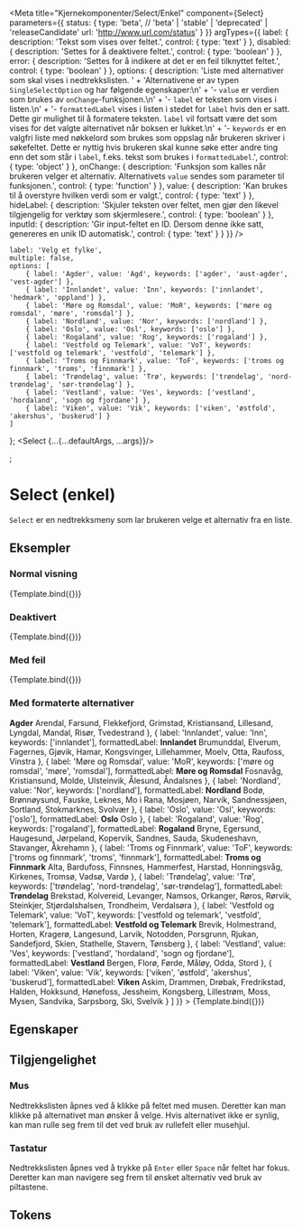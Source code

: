 
<Meta
    title="Kjernekomponenter/Select/Enkel"
    component={Select}
    parameters={{
        status: {
            type: 'beta', // 'beta' | 'stable' | 'deprecated' | 'releaseCandidate'
            url: 'http://www.url.com/status'
        }
    }}
    argTypes={{
        label: {
            description: 'Tekst som vises over feltet.',
            control: {
                type: 'text'
            }
        },
        disabled: {
            description: 'Settes for å deaktivere feltet.',
            control: {
                type: 'boolean'
            }
        },
        error: {
            description: 'Settes for å indikere at det er en feil tilknyttet feltet.',
            control: {
                type: 'boolean'
            }
        },
        options: {
            description:
                'Liste med alternativer som skal vises i nedtrekkslisten. ' +
                'Alternativene er av typen `SingleSelectOption` og har følgende egenskaper:\n' +
                '- `value` er verdien som brukes av `onChange`-funksjonen.\n' +
                '- `label` er teksten som vises i listen.\n' +
                '- `formattedLabel` vises i listen i stedet for `label` hvis den er satt. Dette gir mulighet til å formatere teksten. `label` vil fortsatt være det som vises for det valgte alternativet når boksen er lukket.\n' +
                '- `keywords` er en valgfri liste med nøkkelord som brukes som oppslag når brukeren skriver i søkefeltet. Dette er nyttig hvis brukeren skal kunne søke etter andre ting enn det som står i `label`, f.eks. tekst som brukes i `formattedLabel`.',
            control: {
                type: 'object'
            }
        },
        onChange: {
            description: 'Funksjon som kalles når brukeren velger et alternativ. Alternativets `value` sendes som parameter til funksjonen.',
            control: {
                type: 'function'
            }
        },
        value: {
            description: 'Kan brukes til å overstyre hvilken verdi som er valgt.',
            control: {
                type: 'text'
            }
        },
        hideLabel: {
            description: 'Skjuler teksten over feltet, men gjør den likevel tilgjengelig for verktøy som skjermlesere.',
            control: {
                type: 'boolean'
            }
        },
        inputId: {
            description: 'Gir input-feltet en ID. Dersom denne ikke satt, genereres en unik ID automatisk.',
            control: {
                type: 'text'
            }
        }
    }}
/>

    label: 'Velg et fylke',
    multiple: false,
    options: [
        { label: 'Agder', value: 'Agd', keywords: ['agder', 'aust-agder', 'vest-agder'] },
        { label: 'Innlandet', value: 'Inn', keywords: ['innlandet', 'hedmark', 'oppland'] },
        { label: 'Møre og Romsdal', value: 'MoR', keywords: ['møre og romsdal', 'møre', 'romsdal'] },
        { label: 'Nordland', value: 'Nor', keywords: ['nordland'] },
        { label: 'Oslo', value: 'Osl', keywords: ['oslo'] },
        { label: 'Rogaland', value: 'Rog', keywords: ['rogaland'] },
        { label: 'Vestfold og Telemark', value: 'VoT', keywords: ['vestfold og telemark', 'vestfold', 'telemark'] },
        { label: 'Troms og Finnmark', value: 'ToF', keywords: ['troms og finnmark', 'troms', 'finnmark'] },
        { label: 'Trøndelag', value: 'Trø', keywords: ['trøndelag', 'nord-trøndelag', 'sør-trøndelag'] },
        { label: 'Vestland', value: 'Ves', keywords: ['vestland', 'hordaland', 'sogn og fjordane'] },
        { label: 'Viken', value: 'Vik', keywords: ['viken', 'østfold', 'akershus', 'buskerud'] }
    ]
};
    <Select {...{...defaultArgs, ...args}}/>
</div>;

# Select (enkel)

<BetaBlock />

`Select` er en nedtrekksmeny som lar brukeren velge et alternativ fra en liste.

## Eksempler

### Normal visning
<Canvas>
    <Story
        name="Normal"
        args={{}}
    >
        {Template.bind({})}
    </Story>
</Canvas>

### Deaktivert
<Canvas>
    <Story
        name="Deaktivert"
        args={{disabled: true}}
    >
        {Template.bind({})}
    </Story>
</Canvas>

### Med feil
<Canvas>
    <Story
        name="Med feil"
        args={{error: true}}
    >
        {Template.bind({})}
    </Story>
</Canvas>

### Med formaterte alternativer
<Canvas>
    <Story
        name="Formaterte alternativer"
        args={{
            options: [
                {
                    label: 'Agder',
                    value: 'Agd',
                    keywords: ['agder'],
                    formattedLabel: <span style={{display: 'flex', flexDirection: 'column'}}>
                        <strong>Agder</strong>
                        <span>Arendal, Farsund, Flekkefjord, Grimstad, Kristiansand, Lillesand, Lyngdal, Mandal, Risør, Tvedestrand</span>
                    </span>
                },
                {
                    label: 'Innlandet',
                    value: 'Inn',
                    keywords: ['innlandet'],
                    formattedLabel: <span style={{display: 'flex', flexDirection: 'column'}}>
                        <strong>Innlandet</strong>
                        <span>Brumunddal, Elverum, Fagernes, Gjøvik, Hamar, Kongsvinger, Lillehammer, Moelv, Otta, Raufoss, Vinstra</span>
                    </span>
                },
                {
                    label: 'Møre og Romsdal',
                    value: 'MoR',
                    keywords: ['møre og romsdal', 'møre', 'romsdal'],
                    formattedLabel: <span style={{display: 'flex', flexDirection: 'column'}}>
                        <strong>Møre og Romsdal</strong>
                        <span>Fosnavåg, Kristiansund, Molde, Ulsteinvik, Ålesund, Åndalsnes</span>
                    </span>
                },
                {
                    label: 'Nordland',
                    value: 'Nor',
                    keywords: ['nordland'],
                    formattedLabel: <span style={{display: 'flex', flexDirection: 'column'}}>
                        <strong>Nordland</strong>
                        <span>Bodø, Brønnøysund, Fauske, Leknes, Mo i Rana, Mosjøen, Narvik, Sandnessjøen, Sortland, Stokmarknes, Svolvær</span>
                    </span>
                },
                {
                    label: 'Oslo',
                    value: 'Osl',
                    keywords: ['oslo'],
                    formattedLabel: <span style={{display: 'flex', flexDirection: 'column'}}>
                        <strong>Oslo</strong>
                        <span>Oslo</span>
                    </span>
                },
                {
                    label: 'Rogaland',
                    value: 'Rog',
                    keywords: ['rogaland'],
                    formattedLabel: <span style={{display: 'flex', flexDirection: 'column'}}>
                        <strong>Rogaland</strong>
                        <span>Bryne, Egersund, Haugesund, Jørpeland, Kopervik, Sandnes, Sauda, Skudeneshavn, Stavanger, Åkrehamn</span>
                    </span>
                },
                {
                    label: 'Troms og Finnmark',
                    value: 'ToF',
                    keywords: ['troms og finnmark', 'troms', 'finnmark'],
                    formattedLabel: <span style={{display: 'flex', flexDirection: 'column'}}>
                        <strong>Troms og Finnmark</strong>
                        <span>Alta, Bardufoss, Finnsnes, Hammerfest, Harstad, Honningsvåg, Kirkenes, Tromsø, Vadsø, Vardø</span>
                    </span>
                },
                {
                    label: 'Trøndelag',
                    value: 'Trø',
                    keywords: ['trøndelag', 'nord-trøndelag', 'sør-trøndelag'],
                    formattedLabel: <span style={{display: 'flex', flexDirection: 'column'}}>
                        <strong>Trøndelag</strong>
                        <span>Brekstad, Kolvereid, Levanger, Namsos, Orkanger, Røros, Rørvik, Steinkjer, Stjørdalshalsen, Trondheim, Verdalsøra</span>
                    </span>
                },
                {
                    label: 'Vestfold og Telemark',
                    value: 'VoT',
                    keywords: ['vestfold og telemark', 'vestfold', 'telemark'],
                    formattedLabel: <span style={{display: 'flex', flexDirection: 'column'}}>
                        <strong>Vestfold og Telemark</strong>
                        <span>Brevik, Holmestrand, Horten, Kragerø, Langesund, Larvik, Notodden, Porsgrunn, Rjukan, Sandefjord, Skien, Stathelle, Stavern, Tønsberg</span>
                    </span>
                },
                {
                    label: 'Vestland',
                    value: 'Ves',
                    keywords: ['vestland', 'hordaland', 'sogn og fjordane'],
                    formattedLabel: <span style={{display: 'flex', flexDirection: 'column'}}>
                        <strong>Vestland</strong>
                        <span>Bergen, Florø, Førde, Måløy, Odda, Stord</span>
                    </span>
                },
                {
                    label: 'Viken',
                    value: 'Vik',
                    keywords: ['viken', 'østfold', 'akershus', 'buskerud'],
                    formattedLabel: <span style={{display: 'flex', flexDirection: 'column'}}>
                        <strong>Viken</strong>
                        <span>Askim, Drammen, Drøbak, Fredrikstad, Halden, Hokksund, Hønefoss, Jessheim, Kongsberg, Lillestrøm, Moss, Mysen, Sandvika, Sarpsborg, Ski, Svelvik</span>
                    </span>
                }
            ]
        }}
    >
        {Template.bind({})}
    </Story>
</Canvas>

## Egenskaper
<ArgsTable story="Normal"/>

## Tilgjengelighet

### Mus
Nedtrekkslisten åpnes ved å klikke på feltet med musen. Deretter kan man klikke på alternativet man ønsker å velge.
Hvis alternativet ikke er synlig, kan man rulle seg frem til det ved bruk av rullefelt eller musehjul.

### Tastatur
Nedtrekkslisten åpnes ved å trykke på `Enter` eller `Space` når feltet har fokus.
Deretter kan man navigere seg frem til ønsket alternativ ved bruk av piltastene.

## Tokens
<TokensTable
    jsonKey='component.select'
    componentName='select'
    showPreview={false}
    description
/>
